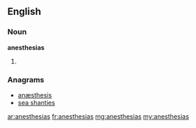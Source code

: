 ==English==

===Noun===
'''anesthesias'''

# {{plural of|anesthesia}}

===Anagrams===
* [[anæsthesis#English|anæsthesis]]
* [[sea shanties#English|sea shanties]]

[[ar:anesthesias]]
[[fr:anesthesias]]
[[mg:anesthesias]]
[[my:anesthesias]]